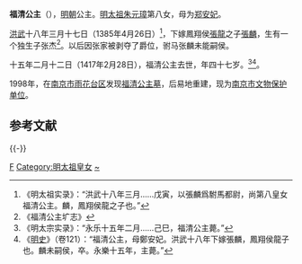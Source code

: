 {{東亞女性歷史人物
| 名稱=福清公主
| 身份=[[明朝|明朝]]公主
| 畫像=
| 說明=
| 姓=朱
| 出生=1370年
| 封爵=[[公主|公主]]
| 夫=张麟
| 封號=福清公主
| 出生年=
| 逝世年=1417年
| 諡號=
| 墳墓=南京中华门外邓府山
| 父親=[[明太祖|明太祖]]
| 子=张傑
| 母親=[[郑安妃|郑安妃]]
|}}
'''福清公主'''（{{bd|1370年||1417年|2月28日|catIdx=Zhu,朱}}），[[明朝|明朝]]公主。[[朱元璋|明太祖朱元璋]]第八女，母为[[郑安妃|郑安妃]]。

[[洪武|洪武]]十八年三月十七日（1385年4月26日）<ref>《明太祖实录》：“洪武十八年三月……戊寅，以張麟爲駙馬都尉，尚第八皇女福清公主。麟，鳳翔侯龍之子也。”</ref>，下嫁鳳翔侯[[張龍_(鳳翔侯)|張龍]]之子[[張麟_(明朝駙馬)|張麟]]，生有一个独生子张杰<ref>《福清公主圹志》</ref>。以后因张家被剥夺了爵位，驸马张麟未能嗣侯。

十五年二月十二日（1417年2月28日），福清公主去世，年四十七岁。<ref>《明太宗实录》：“永乐十五年二月……己巳，福清公主薨。”</ref><ref>《[[明史|明史]]》（卷121）：“福清公主，母鄭安妃。洪武十八年下嫁張麟，鳳翔侯龍子也。麟未嗣侯，卒。永樂十五年，主薨。”</ref>。

1998年，在[[南京市|南京市]][[雨花台区|雨花台区]]发现[[福清公主墓|福清公主墓]]，后易地重建，现为[[南京市文物保护单位|南京市文物保护单位]]。

== 参考文献 ==
{{Reflist}}

{{-}}
{{明太祖皇室|nocat}}

[[Category:明朝公主|F]]
[[Category:明太祖皇女|Category:明太祖皇女]]
[[Category:朱姓|~]]

{{明朝人物小作品}}